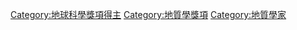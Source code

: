 {{commonscat|Recipients of awards associated with geology}}
{{container}}
[[Category:地球科學獎項得主|Category:地球科學獎項得主]]
[[Category:地質學獎項|Category:地質學獎項]]
[[Category:地質學家|Category:地質學家]]